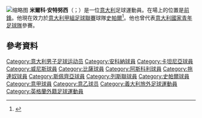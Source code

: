 {{noteTA
|G1=football
|G2=uefa
|G3=意甲
|1=zh-hans:安特努奇;zh-hk:安迪奴斯;zh-tw:安特努西;
|2=zh-hans:斯佩齐亚;zh-hk:史柏斯亞;zh-tw:斯佩齊亞;
}}
{{Infobox football biography
| name               = Mirco Antenucci
| birth_date         = {{birth date and age|df=yes|1984|9|8}}
| birth_place         = {{ITA}}[[泰爾莫利|泰爾莫利]]
| height              = {{height|m=1.80|precision=0}}
| position            = [[前鋒_(足球)|前鋒]]
| currentclub         = [[史帕爾2013足球會|史帕爾]]
| clubnumber          = 7
| youthyears1         =
| youthclubs1         =
| youthyears2         =
| youthclubs2         =
| years1              = 2002–2007 | clubs1  = Giulianova | caps1  = 92 | goals1  = 13
| years2              = 2004–2005 | clubs2  = → [[安科納足球會|安科納]] (外借) | caps2  = 26 | goals2  = 2
| years3              = 2007–2011 | clubs3  = [[卡坦尼亞足球會|卡坦尼亞]] | caps3  = 18 | goals3  = 1
| years4              = 2007–2008 | clubs4  = → [[威尼斯足球會|威尼斯]] (外借) | caps4  = 27 | goals4  = 6
| years5              = 2009      | clubs5  = → [[比薩足球會|比薩]] (外借) | caps5  = 20 | goals5  = 1
| years6              = 2009–2010 | clubs6  = → [[阿斯科利足球會|阿斯科利]] (外借) | caps6  = 40 | goals6  = 24
| years7              = 2011–2012 | clubs7  = [[拖連奴足球會|拖連奴]] | caps7  = 60 | goals7  = 16
| years8              = 2012–2014 | clubs8  = [[卡坦尼亞足球會|卡坦尼亞]] | caps8  = 1 | goals8  = 0
| years9              = 2012–2013 | clubs9  = → [[史柏斯亞足球會|史柏斯亞]] (外借) | caps9  = 33 | goals9  = 6
| years10             = 2013–2014 | clubs10 = [[特拉納足球會|特拉納]] | caps10  = 40 | goals10  = 19
| years11             = 2014–2016 | clubs11 = [[列斯聯足球會|列斯聯]] | caps11 = 75 | goals11 = 19
| years12             = 2016–     | clubs12 = [[史帕爾足球會|史帕爾]] | caps12 = 37 | goals12 = 18
| pcupdate = 23:46, 27 April 2017 (UTC)
}}
[[File:Mirco_Antenucci04.jpg|缩略图]]
'''米爾科·安特努西'''（{{lang-it|Mirco Antenucci}}；{{bd|1984年|9月8日}}）是一位[[意大利|意大利]]足球運動員。在場上的位置是[[前鋒|前鋒]]。他現在效力於[[意大利甲組足球聯賽|意大利甲組足球聯賽]]球隊[[史帕爾足球會|史帕爾]]<ref>{{cite news|url=http://www.yorkshireeveningpost.co.uk/sport/leeds-united/latest-whites-news/leeds-united-antenucci-set-to-join-whites-in-next-24-hours-1-6794057|title=Leeds United: Antenucci set to join Whites in next 24 hours|author=Phil Hay|date=19 August 2014|accessdate=19 August 2014|publisher=Yorkshire Evening Post|archive-date=2014-12-21|archive-url=https://web.archive.org/web/20141221032858/http://www.yorkshireeveningpost.co.uk/sport/leeds-united/latest-whites-news/leeds-united-antenucci-set-to-join-whites-in-next-24-hours-1-6794057|dead-url=no}}</ref>。他也曾代表[[意大利國家青年足球隊|意大利國家青年足球隊]]參賽。
==參考資料==
{{Reflist}}
{{DEFAULTSORT:Antenucci, Mirco}}
[[Category:意大利男子足球运动员|Category:意大利男子足球运动员]]
[[Category:安科納球員|Category:安科納球員]]
[[Category:卡坦尼亞球員|Category:卡坦尼亞球員]]
[[Category:威尼斯球員|Category:威尼斯球員]]
[[Category:比薩球員|Category:比薩球員]]
[[Category:阿斯科利球員|Category:阿斯科利球員]]
[[Category:拖連奴球員|Category:拖連奴球員]]
[[Category:斯佩齊亞球員|Category:斯佩齊亞球員]]
[[Category:列斯聯球員|Category:列斯聯球員]]
[[Category:史帕爾球員|Category:史帕爾球員]]
[[Category:意甲球員|Category:意甲球員]]
[[Category:意乙球员|Category:意乙球员]]
[[Category:義大利旅外足球運動員|Category:義大利旅外足球運動員]]
[[Category:英格蘭外籍足球運動員|Category:英格蘭外籍足球運動員]]